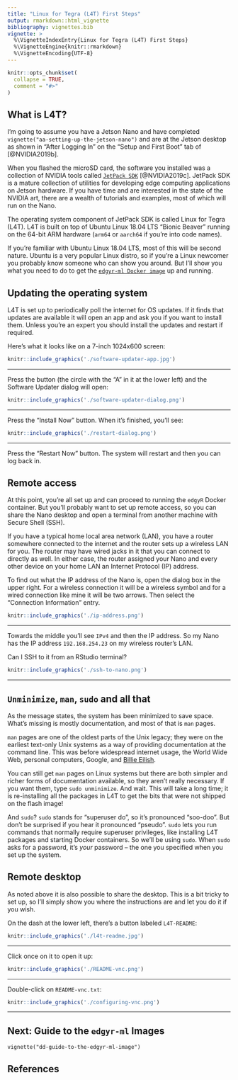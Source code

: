 ```yaml
---
title: "Linux for Tegra (L4T) First Steps"
output: rmarkdown::html_vignette
bibliography: vignettes.bib
vignette: >
  %\VignetteIndexEntry{Linux for Tegra (L4T) First Steps}
  %\VignetteEngine{knitr::rmarkdown}
  %\VignetteEncoding{UTF-8}
---
```


```r
knitr::opts_chunk$set(
  collapse = TRUE,
  comment = "#>"
)
```

## What is L4T?
I'm going to assume you have a Jetson Nano and have completed
`vignette("aa-setting-up-the-jetson-nano")` and are at the Jetson desktop as
shown in "After Logging In" on the "Setup and First Boot" tab of [@NVIDIA2019b].

When you flashed the microSD card, the software you installed was a collection
of NVIDIA tools called
[`JetPack SDK`](https://developer.nvidia.com/embedded/jetpack)
[@NVIDIA2019c]. JetPack SDK is a mature collection of utilities for developing
edge computing applications on Jetson hardware. If you have time and are
interested in the state of the NVIDIA art, there are a wealth of tutorials and
examples, most of which will run on the Nano.

The operating system component of JetPack SDK is called Linux for Tegra (L4T).
L4T is built on top of Ubuntu Linux 18.04 LTS "Bionic Beaver" running on the
64-bit ARM hardware (`arm64` or `aarch64` if you're into code names).

If you're familiar with Ubuntu Linux 18.04 LTS, most of this will be second
nature. Ubuntu is a very popular Linux distro, so if you're a Linux newcomer
you probably know someone who can show you around. But I'll show you what you
need to do to get the
[`edgyr-ml Docker image`](https://hub.docker.com/repository/docker/znmeb/edgyr-ml)
up and running.

## Updating the operating system
L4T is set up to periodically poll the internet for OS updates. If it finds
that updates are available it will open an app and ask you if you want to
install them. Unless you're an expert you should install the updates and
restart if required.

Here's what it looks like on a 7-inch 1024x600 screen:

```r
knitr::include_graphics('./software-updater-app.jpg')
```

--------------------

Press the button (the circle with the "A" in it at the lower left) and the
Software Updater dialog will open:

```r
knitr::include_graphics('./software-updater-dialog.png')
```

--------------------

Press the "Install Now" button. When it's finished, you'll see:

```r
knitr::include_graphics('./restart-dialog.png')
```

--------------------

Press the "Restart Now" button. The system will restart and then you can log
back in.

## Remote access
At this point, you're all set up and can proceed to running the `edgyR` Docker
container. But you'll probably want to set up remote access, so you can share
the Nano desktop and open a terminal from another machine with Secure Shell
(SSH).

If you have a typical home local area network (LAN), you have a router
somewhere connected to the internet and the router sets up a wireless LAN for
you. The router may have wired jacks in it that you can connect to directly as
well. In either case, the router assigned your Nano and every other device on
your home LAN an Internet Protocol (IP) address.

To find out what the IP address of the Nano is, open the dialog box in the
upper right. For a wireless connection it will be a wireless symbol and for a
wired connection like mine it will be two arrows. Then select the "Connection
Information" entry.

```r
knitr::include_graphics('./ip-address.png')
```

--------------------

Towards the middle you'll see `IPv4` and then the IP address. So my Nano has
the IP address `192.168.254.23` on my wireless router's LAN.

Can I SSH to it from an RStudio terminal?

```r
knitr::include_graphics('./ssh-to-nano.png')
```

--------------------

## `Unminimize`, `man`, `sudo` and all that
As the message states, the system has been minimized to save space. What's
missing is mostly documentation, and most of that is `man` pages.

`man` pages are one of the oldest parts of the Unix legacy; they were on the
earliest text-only Unix systems as a way of providing documentation at the
command line. This was before widespread internet usage, the World Wide Web,
personal computers, Google, and [Billie Eilish](https://www.billieeilish.com/).

You can still get `man` pages on Linux systems but there are both simpler and
richer forms of documentation available, so they aren't really necessary. If
you want them, type `sudo unminimize`. And wait. This will take a long time;
it is re-installing all the packages in L4T to get the bits that were not
shipped on the flash image!

And `sudo`? `sudo` stands for "superuser do", so it's pronounced "soo-doo".
But don't be surprised if you hear it pronounced "pseudo". `sudo` lets you run
commands that normally require superuser privileges, like installing L4T
packages and starting Docker containers. So we'll be using `sudo`. When `sudo`
asks for a password, it's *your* password -- the one you specified when you
set up the system.

## Remote desktop
As noted above it is also possible to share the desktop. This is a bit tricky
to set up, so I'll simply show you where the instructions are and let you do
it if you wish.

On the dash at the lower left, there's a button labeled `L4T-README`:

```r
knitr::include_graphics('./l4t-readme.jpg')
```

--------------------

Click once on it to open it up:

```r
knitr::include_graphics('./README-vnc.png')
```

--------------------

Double-click on `README-vnc.txt`:

```r
knitr::include_graphics('./configuring-vnc.png')
```

--------------------

## Next: Guide to the `edgyr-ml` Images

`vignette("dd-guide-to-the-edgyr-ml-image")`

## References
